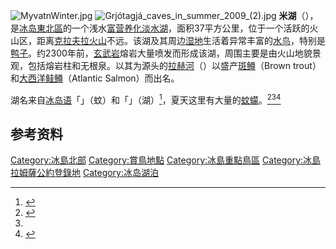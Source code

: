 {{Infobox_lake
 |lake_name = 米湖<br>Mývatn
 |image_lake =
 |caption_lake = The lake with groups of grass-covered pseudocraters. Mount Hlíðarfjall in the background
 |image_bathymetry =
 |caption_bathymetry = Map with surrounding lakes and ponds. The river Laxá in the upper left corner.
 |location = 
 |coords = {{coord|65|36|N|17|00|W|region:IS_type:waterbody|display=inline,title}}
 |type = [[eutrophic|eutrophic]]
 |inflow = 
 |outflow = [[Laxá|Laxá]]
 |catchment = 
 |basin_countries = {{ICE}}
 |length = 
 |width = 
 |area = 37 km²
 |depth = 2.5 m
 |max-depth = 4.5 m
 |volume = 
 |residence_time = 
 |shore = 
 |elevation = 288 m
 |islands = 
 |cities = 
}}
[[File:MyvatnWinter.jpg|thumb]]
[[File:Grjótagjá_caves_in_summer_2009_(2).jpg|thumb]]
'''米湖'''（{{lang-is|Mývatn}}），是[[冰岛|冰岛]][[東北區_(冰島)|東北區]]的一个浅水[[富营养化|富营养化]][[淡水湖|淡水湖]]，面积37平方公里，位于一个活跃的火山区，距离[[克拉夫拉火山|克拉夫拉火山]]不远。该湖及其周边[[湿地|湿地]]生活着异常丰富的[[水鸟|水鸟]]，特别是[[鸭科|鸭子]]。约2300年前，[[玄武岩|玄武岩]]熔岩大量喷发而形成该湖，周围主要是由火山地貌景观，包括熔岩柱和无根泉。以其为源头的[[拉赫河|拉赫河]]（{{lang|is|Laxá}}）以盛产[[斑鳟|斑鳟]]（Brown trout）和[[大西洋鮭|大西洋鲑鳟]]（Atlantic Salmon）而出名。

湖名来自[[冰岛语|冰岛语]]「{{lang|is|mý}}」（蚊）和「{{lang|is|vatn}}」（湖）<ref name=":0">{{Cite web|title=Enormous swarms of midges teach about interconnected landscapes|url=https://news.wisc.edu/enormous-swarms-of-midges-teach-about-interconnected-landscapes/|access-date=2021-06-03|date=2017-03-17|work=news.wisc.edu|publisher=[[威斯康星大学麦迪逊分校|威斯康星大学麦迪逊分校]]|language=en|archive-date=2021-12-24|archive-url=https://web.archive.org/web/20211224184328/https://news.wisc.edu/enormous-swarms-of-midges-teach-about-interconnected-landscapes/|dead-url=no}}</ref>，夏天这里有大量的[[蠓科|蚊蠓]]。<ref>{{Cite news|title=Buzz off! Midge song heralds start of Icelandic summer|url=https://www.bbc.com/news/blogs-news-from-elsewhere-48873721|newspaper=BBC News|date=2019-07-04|accessdate=2021-06-03|language=en|archive-date=2021-06-04|archive-url=https://web.archive.org/web/20210604011710/https://www.bbc.com/news/blogs-news-from-elsewhere-48873721|dead-url=no}}</ref><ref name=":0" /><ref>{{Cite web|title=From Iceland — Midges Overwhelming Lake Mývatn|url=https://grapevine.is/news/2016/06/13/midges-overwhelming-lake-myvatn/|access-date=2021-06-03|date=2016-06-13|work=The Reykjavik Grapevine|language=en|archive-date=2021-06-03|archive-url=https://web.archive.org/web/20210603110033/https://grapevine.is/news/2016/06/13/midges-overwhelming-lake-myvatn/|dead-url=no}}</ref>

== 参考资料 ==
<references />

{{Authority control}}
{{Iceland-geo-stub}}

{{DEFAULTSORT:Myvatn}}
[[Category:冰島北部|Category:冰島北部]]
[[Category:賞鳥地點|Category:賞鳥地點]]
[[Category:冰島重點鳥區|Category:冰島重點鳥區]]
[[Category:冰島拉姆薩公約登錄地|Category:冰島拉姆薩公約登錄地]]
[[Category:冰岛湖泊|Category:冰岛湖泊]]